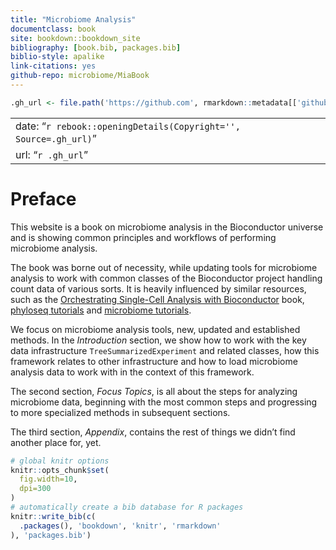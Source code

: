```yaml
--- 
title: "Microbiome Analysis"
documentclass: book
site: bookdown::bookdown_site
bibliography: [book.bib, packages.bib]
biblio-style: apalike
link-citations: yes
github-repo: microbiome/MiaBook
---
```


```r
.gh_url <- file.path('https://github.com', rmarkdown::metadata[['github-repo']])
```

---
date: "`r rebook::openingDetails(Copyright='', Source=.gh_url)`"
url: "`r .gh_url`"
---

# Preface {-}

This website is a book on microbiome analysis in the Bioconductor universe and
is showing common principles and workflows of performing microbiome analysis.

The book was borne out of necessity, while updating tools for microbiome
analysis to work with common classes of the Bioconductor project handling 
count data of various sorts. It is heavily influenced by similar resources, such
as the [Orchestrating Single-Cell Analysis with Bioconductor](https://www.nature.com/articles/s41592-019-0654-x)
book, [phyloseq tutorials](http://joey711.github.io/phyloseq/tutorials-index)
and [microbiome tutorials](https://microbiome.github.io/tutorials/).

We focus on microbiome analysis tools, new, updated and established methods.
In the *Introduction* section, we show how to work with the key data 
infrastructure `TreeSummarizedExperiment` and related classes, how this 
framework relates to other infrastructure and how to load microbiome analysis 
data to work with in the context of this framework.

The second section, *Focus Topics*, is all about the steps for analyzing
microbiome data, beginning with the most common steps and progressing to
more specialized methods in subsequent sections.

The third section, *Appendix*, contains the rest of things we didn't find 
another place for, yet.

```r
# global knitr options
knitr::opts_chunk$set(
  fig.width=10,
  dpi=300
)
# automatically create a bib database for R packages
knitr::write_bib(c(
  .packages(), 'bookdown', 'knitr', 'rmarkdown'
), 'packages.bib')
```
